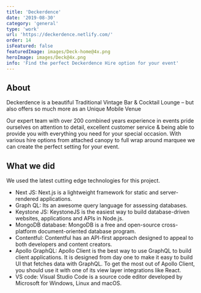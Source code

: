 ```yaml
---
title: 'Deckerdence'
date: '2019-08-30'
category: 'general'
type: 'work'
url: 'https://deckerdence.netlify.com/'
order: 14
isFeatured: false
featuredImage: images/Deck-home@4x.png
heroImage: images/Deck@4x.png
info: 'Find the perfect Deckerdence Hire option for your event'
---
```


## About

Deckerdence is a beautiful Traditional Vintage Bar & Cocktail Lounge – but also offers so much more as an Unique Mobile Venue

Our expert team with over 200 combined years experience in events pride ourselves on attention to detail, excellent customer service & being able to provide you with everything you need for your special occasion.  With various hire options from attached canopy to full wrap around marquee we can create the perfect setting for your event.

## What we did

We used the latest cutting edge technologies for this project.

- Next JS: Next.js is a lightweight framework for static and server-rendered applications.
- Graph QL: Its an awesome query language for assessing databases.
- Keystone JS: KeystoneJS is the easiest way to build database-driven websites, applications and APIs in Node.js.
- MongoDB database: MongoDB is a free and open-source cross-platform document-oriented database program.
- Contentful: Contentful has an API-first approach designed to appeal to both developers and content creators.
- Apollo GraphQL: Apollo Client is the best way to use GraphQL to build client applications. It is designed from day one to make it easy to build UI that fetches data with GraphQL. To get the most out of Apollo Client, you should use it with one of its view layer integrations like React.
- VS code: Visual Studio Code is a source code editor developed by Microsoft for Windows, Linux and macOS.

